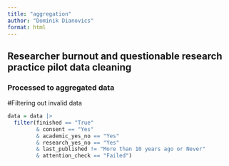 ```yaml
---
title: "aggregation"
author: "Dominik Dianovics"
format: html
---
```


## Researcher burnout and questionable research practice pilot data cleaning

### Processed to aggregated data


#Filtering out invalid data
```r
data = data |> 
  filter(finished == "True" 
         & consent == "Yes" 
         & academic_yes_no == "Yes"
         & research_yes_no == "Yes"
         & last_published != "More than 10 years ago or Never"
         & attention_check == "Failed")
```

